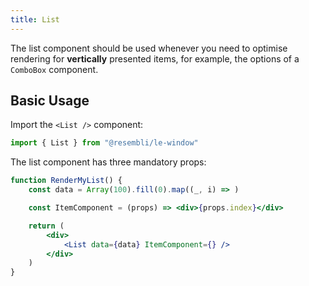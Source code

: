 ```yaml
---
title: List
---
```


The list component should be used whenever you need to optimise rendering for **vertically** presented items, for example, the options of
a `ComboBox` component.

## Basic Usage

Import the `<List />` component:

```ts
import { List } from "@resembli/le-window"
```

The list component has three mandatory props:

```jsx
function RenderMyList() {
    const data = Array(100).fill(0).map((_, i) => )

    const ItemComponent = (props) => <div>{props.index}</div>

    return (
        <div>
            <List data={data} ItemComponent={} />
        </div>
    )
}
```
